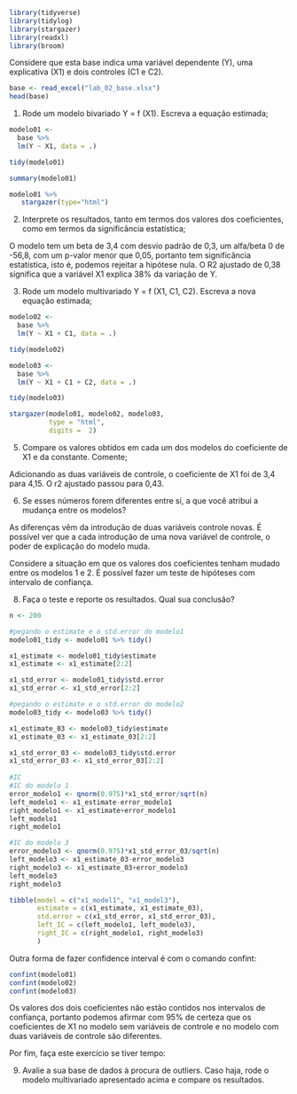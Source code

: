 ```r
library(tidyverse)
library(tidylog)
library(stargazer)
library(readxl)
library(broom)
```

Considere que esta base indica uma variável dependente (Y), uma explicativa (X1) e dois controles (C1 e C2). 

```r
base <- read_excel("lab_02_base.xlsx")
head(base)
```

1) Rode um modelo bivariado Y = f (X1). Escreva a equação estimada;

```r
modelo01 <- 
  base %>% 
  lm(Y ~ X1, data = .)

tidy(modelo01)

summary(modelo01)
```
```r
modelo01 %>% 
   stargazer(type="html")
```


  2) Interprete os resultados, tanto em termos dos valores dos coeficientes, como em termos da significância estatística;

O modelo tem um beta de 3,4 com desvio padrão de 0,3, um alfa/beta 0 de -56,8, com um p-valor menor que 0,05, portanto tem significância estatística, isto é, podemos rejeitar a hipótese nula. O R2 ajustado de 0,38 significa que a variável X1 explica 38% da variação de Y. 

    
  3) Rode um modelo multivariado Y = f (X1, C1, C2). Escreva a nova equação estimada;

```r
modelo02 <- 
  base %>% 
  lm(Y ~ X1 + C1, data = .)

tidy(modelo02)
```


```r
modelo03 <- 
  base %>% 
  lm(Y ~ X1 + C1 + C2, data = .)

tidy(modelo03)
```

```r
stargazer(modelo01, modelo02, modelo03, 
          type = "html",
          digits =  2)
```


  5) Compare os valores obtidos em cada um dos modelos do coeficiente de X1 e da constante. Comente;   

Adicionando as duas variáveis de controle, o coeficiente de X1 foi de 3,4 para 4,15. O r2 ajustado passou para 0,43.

  6) Se esses números forem diferentes entre si, a que você atribui a mudança entre os modelos?
  
As diferenças vêm da introdução de duas variáveis controle novas. É possível ver que a cada introdução de uma nova variável de controle, o poder de explicação do modelo muda. 

Considere a situação em que os valores dos coeficientes tenham mudado entre os modelos 1 e 2.
É possível fazer um teste de hipóteses com intervalo de confiança. 
    
8) Faça o teste e reporte os resultados. Qual sua conclusão?

```r
n <- 200

#pegando o estimate e o std.error do modelo1
modelo01_tidy <- modelo01 %>% tidy()

x1_estimate <- modelo01_tidy$estimate
x1_estimate <- x1_estimate[2:2]

x1_std_error <- modelo01_tidy$std.error
x1_std_error <- x1_std_error[2:2]

#pegando o estimate e o std.error do modelo2
modelo03_tidy <- modelo03 %>% tidy()

x1_estimate_03 <- modelo03_tidy$estimate
x1_estimate_03 <- x1_estimate_03[2:2]

x1_std_error_03 <- modelo03_tidy$std.error
x1_std_error_03 <- x1_std_error_03[2:2]
  
#IC
#IC do modelo 1
error_modelo1 <- qnorm(0.975)*x1_std_error/sqrt(n)
left_modelo1 <- x1_estimate-error_modelo1
right_modelo1 <- x1_estimate+error_modelo1
left_modelo1
right_modelo1

#IC do modelo 3
error_modelo3 <- qnorm(0.975)*x1_std_error_03/sqrt(n)
left_modelo3 <- x1_estimate_03-error_modelo3
right_modelo3 <- x1_estimate_03+error_modelo3
left_modelo3
right_modelo3

```

```r
tibble(model = c("x1_model1", "x1_model3"),
       estimate = c(x1_estimate, x1_estimate_03),
       std.error = c(x1_std_error, x1_std_error_03),
       left_IC = c(left_modelo1, left_modelo3),
       right_IC = c(right_modelo1, right_modelo3)
       )
```

Outra forma de fazer confidence interval é com o comando confint:

```r
confint(modelo01)
confint(modelo02)
confint(modelo03)
```

Os valores dos dois coeficientes não estão contidos nos intervalos de confiança, portanto podemos afirmar com 95% de certeza que os coeficientes de X1 no modelo sem variáveis de controle e no modelo com duas variáveis de controle são diferentes.


Por fim, faça este exercício se tiver tempo:
    
9) Avalie a sua base de dados à procura de outliers. Caso haja, rode o modelo multivariado apresentado acima e compare os resultados.




